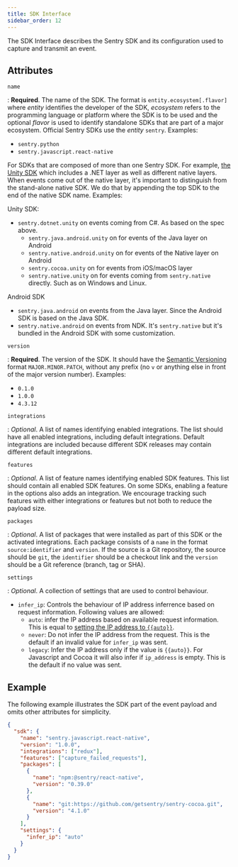 ```yaml
---
title: SDK Interface
sidebar_order: 12
---
```


The SDK Interface describes the Sentry SDK and its configuration used to capture
and transmit an event.

## Attributes

`name`

: **Required**. The name of the SDK. The format is `entity.ecosystem[.flavor]`
where _entity_ identifies the developer of the SDK, _ecosystem_ refers to the
programming language or platform where the SDK is to be used and the optional
_flavor_ is used to identify standalone SDKs that are part of a major
ecosystem. Official Sentry SDKs use the _entity_ `sentry`. Examples:

- `sentry.python`
- `sentry.javascript.react-native`

For SDKs that are composed of more than one Sentry SDK. For example, [the Unity SDK](https://github.com/getsentry/sentry-unity/issues/616)
which includes a .NET layer as well as different native layers. When events come out
of the native layer, it's important to distinguish from the stand-alone native SDK.
We do that by appending the top SDK to the end of the native SDK name. Examples:

Unity SDK:

- `sentry.dotnet.unity` on events coming from C#. As based on the spec above.
  - `sentry.java.android.unity` on for events of the Java layer on Android
  - `sentry.native.android.unity` on for events of the Native layer on Android
  - `sentry.cocoa.unity` on for events from iOS/macOS layer
  - `sentry.native.unity` on for events coming from `sentry.native` directly. Such as on Windows and Linux.

Android SDK

- `sentry.java.android` on events from the Java layer. Since the Android SDK is based on the Java SDK.
- `sentry.native.android` on events from NDK. It's `sentry.native` but it's bundled in the Android SDK with some customization.

`version`

: **Required**. The version of the SDK. It should have the [Semantic
Versioning](https://semver.org) format `MAJOR.MINOR.PATCH`, without any prefix
(no `v` or anything else in front of the major version number). Examples:

- `0.1.0`
- `1.0.0`
- `4.3.12`

`integrations`

: _Optional_. A list of names identifying enabled integrations. The list should
have all enabled integrations, including default integrations. Default
integrations are included because different SDK releases may contain different
default integrations.

`features`

: _Optional_. A list of feature names identifying enabled SDK features. This list
should contain all enabled SDK features. On some SDKs, enabling a feature in the
options also adds an integration. We encourage tracking such features with either
integrations or features but not both to reduce the payload size.

`packages`

: _Optional_. A list of packages that were installed as part of this SDK or the
activated integrations. Each package consists of a `name` in the format
`source:identifier` and `version`. If the source is a Git repository, the source should be `git`, the
`identifier` should be a checkout link and the `version` should be a Git
reference (branch, tag or SHA).

`settings`

: _Optional_. A collection of settings that are used to control behaviour.
- `infer_ip`: Controls the behaviour of IP address inferrence based on request information. Following values are allowed:
  - `auto`: infer the IP address based on available request information. This is equal to [setting the IP address to `{{auto}}`](https://develop.sentry.dev/sdk/data-model/event-payloads/user/#automatic-ip-addresses).
  - `never`: Do not infer the IP address from the request. This is the default if an invalid value for `infer_ip` was sent.
  - `legacy`: Infer the IP address only if the value is `{{auto}}`. For Javascript and Cocoa it will also infer if `ip_address` is empty. This is the default if no value was sent.

## Example

The following example illustrates the SDK part of the <Link to="/sdk/data-model/event-payloads/">event payload</Link> and omits other
attributes for simplicity.

```json
{
  "sdk": {
    "name": "sentry.javascript.react-native",
    "version": "1.0.0",
    "integrations": ["redux"],
    "features": ["capture_failed_requests"],
    "packages": [
      {
        "name": "npm:@sentry/react-native",
        "version": "0.39.0"
      },
      {
        "name": "git:https://github.com/getsentry/sentry-cocoa.git",
        "version": "4.1.0"
      }
    ],
    "settings": {
      "infer_ip": "auto"
    }
  }
}
```
